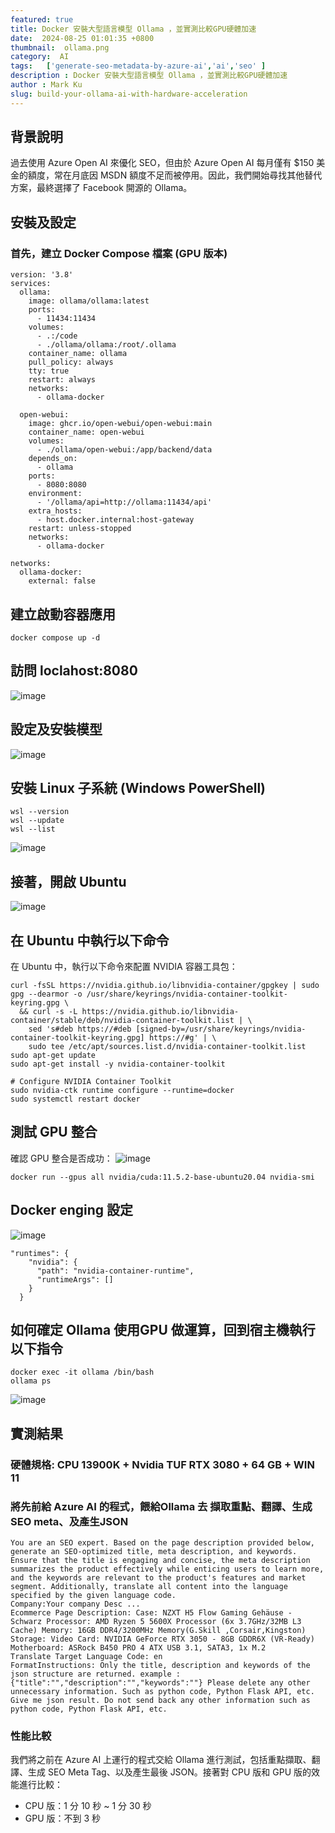 ```yaml
---
featured: true
title: Docker 安裝大型語言模型 Ollama ，並實測比較GPU硬體加速
date:  2024-08-25 01:01:35 +0800
thumbnail:  ollama.png
category:  AI  
tags:   ['generate-seo-metadata-by-azure-ai','ai','seo' ]
description : Docker 安裝大型語言模型 Ollama ，並實測比較GPU硬體加速
author : Mark Ku
slug: build-your-ollama-ai-with-hardware-acceleration
---
```


## 背景說明
過去使用 Azure Open AI 來優化 SEO，但由於 Azure Open AI 每月僅有 $150 美金的額度，常在月底因 MSDN 額度不足而被停用。因此，我們開始尋找其他替代方案，最終選擇了 Facebook 開源的 Ollama。

## 安裝及設定
### 首先，建立 Docker Compose 檔案 (GPU 版本)

```
version: '3.8'
services:
  ollama:
    image: ollama/ollama:latest
    ports:
      - 11434:11434
    volumes:
      - .:/code
      - ./ollama/ollama:/root/.ollama
    container_name: ollama
    pull_policy: always
    tty: true
    restart: always
    networks:
      - ollama-docker

  open-webui:
    image: ghcr.io/open-webui/open-webui:main
    container_name: open-webui
    volumes:
      - ./ollama/open-webui:/app/backend/data
    depends_on:
      - ollama
    ports:
      - 8080:8080
    environment:
      - '/ollama/api=http://ollama:11434/api'
    extra_hosts:
      - host.docker.internal:host-gateway
    restart: unless-stopped
    networks:
      - ollama-docker

networks:
  ollama-docker:
    external: false
```

## 建立啟動容器應用
```
docker compose up -d
```
## 訪問 loclahost:8080

![image](1.png)

## 設定及安裝模型
![image](2.png)

## 安裝 Linux 子系統 (Windows PowerShell)
```
wsl --version
wsl --update
wsl --list
```
![image](3.png)

## 接著，開啟 Ubuntu 
![image](4.png)

## 在 Ubuntu 中執行以下命令
在 Ubuntu 中，執行以下命令來配置 NVIDIA 容器工具包：

```
curl -fsSL https://nvidia.github.io/libnvidia-container/gpgkey | sudo gpg --dearmor -o /usr/share/keyrings/nvidia-container-toolkit-keyring.gpg \
  && curl -s -L https://nvidia.github.io/libnvidia-container/stable/deb/nvidia-container-toolkit.list | \
    sed 's#deb https://#deb [signed-by=/usr/share/keyrings/nvidia-container-toolkit-keyring.gpg] https://#g' | \
    sudo tee /etc/apt/sources.list.d/nvidia-container-toolkit.list
sudo apt-get update
sudo apt-get install -y nvidia-container-toolkit

# Configure NVIDIA Container Toolkit
sudo nvidia-ctk runtime configure --runtime=docker
sudo systemctl restart docker
```
## 測試 GPU 整合
確認 GPU 整合是否成功：
![image](5.png)
```
docker run --gpus all nvidia/cuda:11.5.2-base-ubuntu20.04 nvidia-smi
```
## Docker enging 設定
![image](6.png)

```
"runtimes": {
    "nvidia": {
      "path": "nvidia-container-runtime",
      "runtimeArgs": []
    }
  }
```

## 如何確定 Ollama 使用GPU 做運算，回到宿主機執行以下指令
```
docker exec -it ollama /bin/bash
ollama ps
```
![image](7.png)

## 實測結果
### 硬體規格: CPU 13900K + Nvidia TUF RTX 3080 + 64 GB + WIN 11
### 將先前給 Azure AI 的程式，餵給Ollama 去 擷取重點、翻譯、生成SEO meta、及產生JSON

```
You are an SEO expert. Based on the page description provided below, generate an SEO-optimized title, meta description, and keywords. Ensure that the title is engaging and concise, the meta description summarizes the product effectively while enticing users to learn more, and the keywords are relevant to the product's features and market segment. Additionally, translate all content into the language specified by the given language code.
Company:Your company Desc ...
Ecommerce Page Description: Case: NZXT H5 Flow Gaming Gehäuse - Schwarz Processor: AMD Ryzen 5 5600X Processor (6x 3.7GHz/32MB L3 Cache) Memory: 16GB DDR4/3200MHz Memory(G.Skill ,Corsair,Kingston) Storage: Video Card: NVIDIA GeForce RTX 3050 - 8GB GDDR6X (VR-Ready) Motherboard: ASRock B450 PRO 4 ATX USB 3.1, SATA3, 1x M.2
Translate Target Language Code: en
FormatInstructions: Only the title, description and keywords of the json structure are returned. example :{"title":"","description":"","keywords":""} Please delete any other unnecessary information. Such as python code, Python Flask API, etc. Give me json result. Do not send back any other information such as python code, Python Flask API, etc.
```
### 性能比較
我們將之前在 Azure AI 上運行的程式交給 Ollama 進行測試，包括重點擷取、翻譯、生成 SEO Meta Tag、以及產生最後 JSON。接著對 CPU 版和 GPU 版的效能進行比較：
* CPU 版：1 分 10 秒 ~ 1 分 30 秒
* GPU 版：不到 3 秒